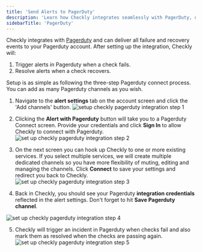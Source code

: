 ```yaml
---
title: 'Send Alerts to PagerDuty'
description: 'Learn how Checkly integrates seamlessly with PagerDuty, delivering real-time failure and recovery alerts to your PagerDuty account'
sidebarTitle: 'PagerDuty'
---
```


Checkly integrates with [Pagerduty](https://pagerduty.com) and can deliver all failure and recovery events
to your Pagerduty account. After setting up the integration, Checkly will:

1. Trigger alerts in Pagerduty when a check fails.
2. Resolve alerts when a check recovers.

Setup is as simple as following the three-step Pagerduty connect process. You can add as many Pagerduty channels as
you wish.

1. Navigate to the **alert settings** tab on the account screen and click the 'Add channels' button.
![setup checkly pagerduty integration step 1](/images/docs/images/integrations/pagerduty_step1.png)

2. Clicking the **Alert with Pagerduty** button will take you to a Pagerduty Connect screen. Provide your credentials and click
**Sign In** to allow Checkly to connect with Pagerduty.
![set up checkly pagerduty integration step 2](/images/docs/images/integrations/pagerduty_step2.png)

3. On the next screen you can hook up Checkly to one or more existing services. If you select multiple services, we will
create multiple dedicated channels so you have more flexibility of muting, editing and managing the channels. 
Click **Connect** to save your settings and redirect you back to Checkly.
![set up checkly pagerduty integration step 3](/images/docs/images/integrations/pagerduty_step3.png)

4. Back in Checkly, you should see your Pagerduty **integration credentials** reflected in the alert settings. Don't forget
to hit **Save Pagerduty channel**.

![set up checkly pagerduty integration step 4](/images/docs/images/integrations/pagerduty_step4.png)

5. Checkly will trigger an incident in Pagerduty when checks fail and also mark them as resolved when the checks are passing again.
![set up checkly pagerduty integration step 5](/images/docs/images/integrations/pagerduty_step5.png)